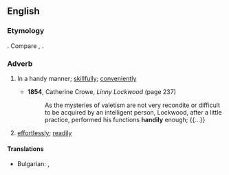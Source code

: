 ==English==

===Etymology===
{{suffix|en|handy|ly}}. Compare {{cog|enm|hendily}}, {{m|enm|hendiliche}}.

===Adverb===
{{en-adv}}

# {{lb|en|mostly|US}} In a handy manner; [[skillfully]]; [[conveniently]]
#* '''1854''', Catherine Crowe, ''Linny Lockwood'' (page 237)
#*: As the mysteries of valetism are not very recondite or difficult to be acquired by an intelligent person, Lockwood, after a little practice, performed his functions '''handily''' enough; {{...}}
# {{lb|en|mostly|US}} [[effortlessly]]; [[readily]]

====Translations====
{{trans-top|In a handy manner}}
* Bulgarian: {{t+|bg|сръчно}}, {{t+|bg|умело}}
{{trans-mid}}

{{trans-bottom}}